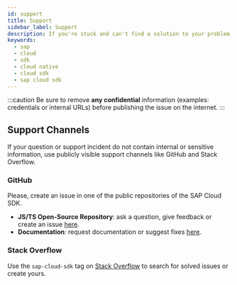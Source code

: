 ```yaml
---
id: support
title: Support
sidebar_label: Support
description: If you're stuck and can't find a solution to your problem with SAP Cloud SDK, we're here to help you.
keywords:
  - sap
  - cloud
  - sdk
  - cloud native
  - cloud sdk
  - sap cloud sdk
---
```


:::caution
Be sure to remove **any confidential** information (examples: credentials or internal URLs) before publishing the issue on the internet.
:::

## Support Channels

If your question or support incident do not contain internal or sensitive information, use publicly visible support channels like GitHub and Stack Overflow.

### GitHub

Please, create an issue in one of the public repositories of the SAP Cloud SDK.

- **JS/TS Open-Source Repository**: ask a question, give feedback or create an issue [here](https://github.com/SAP/cloud-sdk-js/issues/new/choose).
- **Documentation**: request documentation or suggest fixes [here](https://github.com/SAP/cloud-sdk/issues/new/choose).

### Stack Overflow

Use the `sap-cloud-sdk` tag on [Stack Overflow](https://stackoverflow.com/questions/tagged/sap-cloud-sdk) to search for solved issues or create yours.
